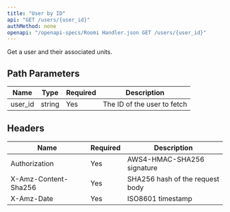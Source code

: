 ```yaml
---
title: "User by ID"
api: "GET /users/{user_id}"
authMethod: none
openapi: "/openapi-specs/Roomi Handler.json GET /users/{user_id}"
---
```


Get a user and their associated units.

## Path Parameters


| Name | Type | Required | Description |
| --- | --- | --- | --- |
| user_id | string | Yes | The ID of the user to fetch |


## Headers


| Name | Required | Description |
| --- | --- | --- |
| Authorization | Yes | AWS4-HMAC-SHA256 signature |
| X-Amz-Content-Sha256 | Yes | SHA256 hash of the request body |
| X-Amz-Date | Yes | ISO8601 timestamp |

